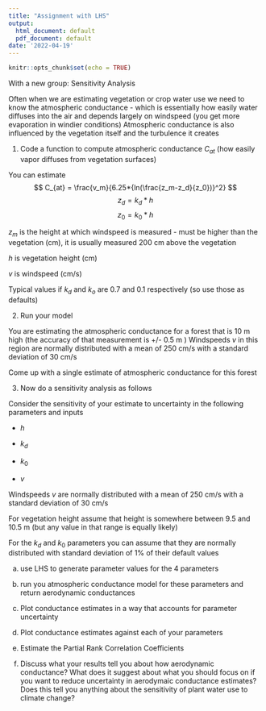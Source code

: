 ```yaml
---
title: "Assignment with LHS"
output:
  html_document: default
  pdf_document: default
date: '2022-04-19'
---
```


```r
knitr::opts_chunk$set(echo = TRUE)
```


With a new group: Sensitivity Analysis

Often when we are estimating vegetation or crop water use we need to know the atmospheric conductance - which is essentially how easily water diffuses into the air and depends largely on windspeed (you get more evaporation in windier conditions) Atmospheric conductance is also influenced by the vegetation itself and the turbulence it creates

1. Code a function to compute atmospheric conductance $C_{at}$ (how easily vapor diffuses from vegetation surfaces)


You can estimate
$$
C_{at} = \frac{v_m}{6.25*{ln(\frac{z_m-z_d}{z_0})}^2}
$$
$$
z_d = k_d*h
$$
$$
z_0 = k_0*h
$$


$z_m$ is the height at which windspeed is measured - must be higher than the vegetation (cm), it is usually measured 200 cm  above the vegetation

$h$ is vegetation height (cm)

$v$ is windspeed (cm/s)

Typical values if $k_d$ and $k_o$ are 0.7 and 0.1 respectively (so use those as defaults)

2.  Run your model

You are estimating the atmospheric conductance for a forest that is 10 m high (the accuracy of that measurement is +/- 0.5 m )
Windspeeds  $v$ in this region are normally distributed with a mean of  250 cm/s with a standard deviation of 30 cm/s

Come up with a single  estimate of atmospheric conductance for this forest

3. Now do a sensitivity analysis as follows

 Consider the sensitivity of your estimate to uncertainty in the following parameters and inputs
  
  * $h$ 
  
  * $k_d$
  
  * $k_0$
  
  * $v$
  
Windspeeds $v$ are normally distributed with a mean of  250 cm/s with a standard deviation of 30 cm/s

For vegetation height assume that height is somewhere between 9.5 and 10.5 m (but any value in that range is equally likely)

For the $k_d$ and $k_0$ parameters you can assume that they are normally distributed with standard deviation of 1% of their default values

a) use LHS to generate parameter values for the 4 parameters
b) run you atmospheric conductance model for these parameters and return aerodynamic conductances 

c) Plot conductance estimates in a way that accounts for parameter uncertainty

d)  Plot conductance estimates against each of your parameters

e) Estimate the Partial Rank Correlation Coefficients

f) Discuss what your results tell you about how aerodynamic conductance? What does it suggest about what you should focus on if you want to reduce uncertainty in aerodymaic conductance estimates? Does this tell you anything about the sensitivity of plant water use to climate change? 

